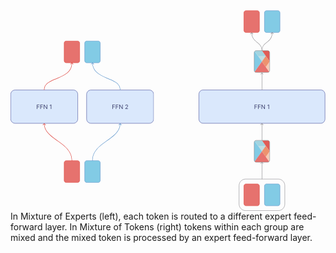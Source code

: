 ```{=html}
<div id="diag-intuition" class="simontwice_style">
    <svg width="747" height="476" viewBox="0 0 747 476" fill="none" xmlns="http://www.w3.org/2000/svg" class="small">
    <path d="M590.26 47.7609V5.96094C590.26 3.19951 588.021 0.960938 585.26 0.960938L558.52 0.960938C555.759 0.960938 553.52 3.19951 553.52 5.96094V47.7609C553.52 50.5224 555.759 52.7609 558.52 52.7609H585.26C588.021 52.7609 590.26 50.5224 590.26 47.7609Z" fill="#E6726E"/>
    <path d="M590.26 47.7609V5.96094C590.26 3.19951 588.021 0.960938 585.26 0.960938L558.52 0.960938C555.759 0.960938 553.52 3.19951 553.52 5.96094V47.7609C553.52 50.5224 555.759 52.7609 558.52 52.7609H585.26C588.021 52.7609 590.26 50.5224 590.26 47.7609Z" stroke="#DB3630" stroke-opacity="0.8"/>
    <path d="M639 47.7609V5.96094C639 3.19951 636.761 0.960938 634 0.960938L607.26 0.960938C604.499 0.960938 602.26 3.19951 602.26 5.96094V47.7609C602.26 50.5224 604.499 52.7609 607.26 52.7609H634C636.761 52.7609 639 50.5224 639 47.7609Z" fill="#82CBE5"/>
    <path d="M639 47.7609V5.96094C639 3.19951 636.761 0.960938 634 0.960938L607.26 0.960938C604.499 0.960938 602.26 3.19951 602.26 5.96094V47.7609C602.26 50.5224 604.499 52.7609 607.26 52.7609H634C636.761 52.7609 639 50.5224 639 47.7609Z" stroke="#5286C4" stroke-opacity="0.8"/>
    <mask id="mask0_632_73" style="mask-type:luminance" maskUnits="userSpaceOnUse" x="577" y="95" width="38" height="53">
    <path d="M577.89 100.761V142.561C577.89 145.322 580.129 147.561 582.89 147.561H609.63C612.392 147.561 614.63 145.322 614.63 142.561V100.761C614.63 97.9995 612.392 95.761 609.63 95.761H582.89C580.129 95.761 577.89 97.9995 577.89 100.761Z" fill="white"/>
    </mask>
    <g mask="url(#mask0_632_73)">
    <path d="M586.553 108.32L596.293 122.052L606.033 108.32H586.553Z" fill="#C3DDE3"/>
    <path d="M577.89 95.761L596.26 121.661L577.89 147.561V95.761Z" fill="#82CBE5"/>
    <path d="M577.89 147.516L596.26 121.661L614.63 147.516H577.89Z" fill="#E6726E"/>
    <path d="M577.89 95.761L587.075 108.711H605.445L596.26 95.761H577.89Z" fill="#A2D4E0"/>
    <path d="M614.63 95.761H596.26L614.63 121.661V95.761Z" fill="#E05C57"/>
    <path d="M614.63 121.661L605.445 134.611L614.63 147.561V121.661Z" fill="#F5CAB5"/>
    <path d="M596.26 121.661L605.445 108.711L614.63 121.661L605.445 134.611L596.26 121.661Z" fill="#ED926F"/>
    </g>
    <path d="M577.89 100.761V142.561C577.89 145.322 580.129 147.561 582.89 147.561H609.63C612.392 147.561 614.63 145.322 614.63 142.561V100.761C614.63 97.9996 612.392 95.761 609.63 95.761H582.89C580.129 95.761 577.89 97.9996 577.89 100.761Z" stroke="#77767B" stroke-opacity="0.8"/>
    <path d="M735.948 188.561H456.573C450.877 188.561 446.26 193.486 446.26 199.561V257.561C446.26 263.636 450.877 268.561 456.573 268.561H735.948C741.643 268.561 746.26 263.636 746.26 257.561V199.561C746.26 193.486 741.643 188.561 735.948 188.561Z" fill="#DAE8FC"/>
    <path d="M578.783 234.061V223.879H584.888V224.973H580.016V228.413H584.431V229.507H580.016V234.061H578.783ZM587 234.061V223.879H593.105V224.973H588.233V228.413H592.648V229.507H588.233V234.061H587ZM603.29 223.879V234.061H602.097L596.549 226.067H596.45V234.061H595.217V223.879H596.41L601.978 231.893H602.077V223.879H603.29ZM613.096 223.879V234.061H611.863V225.172H611.803L609.317 226.822V225.57L611.863 223.879H613.096Z" fill="#393D6A"/>
    <path d="M735.918 189.061H456.602C451.166 189.061 446.76 193.762 446.76 199.561V257.561C446.76 263.36 451.166 268.061 456.602 268.061H735.918C741.354 268.061 745.76 263.36 745.76 257.561V199.561C745.76 193.762 741.354 189.061 735.918 189.061Z" stroke="#000066" stroke-opacity="0.6"/>
    <mask id="mask1_632_73" style="mask-type:luminance" maskUnits="userSpaceOnUse" x="577" y="308" width="38" height="53">
    <path d="M577.89 313.561V355.361C577.89 358.123 580.129 360.361 582.89 360.361H609.63C612.392 360.361 614.63 358.123 614.63 355.361V313.561C614.63 310.8 612.392 308.561 609.63 308.561H582.89C580.129 308.561 577.89 310.8 577.89 313.561Z" fill="white"/>
    </mask>
    <g mask="url(#mask1_632_73)">
    <path d="M586.553 321.12L596.293 334.852L606.033 321.12H586.553Z" fill="#C3DDE3"/>
    <path d="M577.89 308.561L596.26 334.461L577.89 360.361V308.561Z" fill="#82CBE5"/>
    <path d="M577.89 360.316L596.26 334.461L614.63 360.316H577.89Z" fill="#E6726E"/>
    <path d="M577.89 308.561L587.075 321.511H605.445L596.26 308.561H577.89Z" fill="#A2D4E0"/>
    <path d="M614.63 308.561H596.26L614.63 334.461V308.561Z" fill="#E05C57"/>
    <path d="M614.63 334.461L605.445 347.411L614.63 360.361V334.461Z" fill="#F5CAB5"/>
    <path d="M596.26 334.461L605.445 321.511L614.63 334.461L605.445 347.411L596.26 334.461Z" fill="#ED926F"/>
    </g>
    <path d="M577.89 313.561V355.361C577.89 358.123 580.129 360.361 582.89 360.361H609.63C612.392 360.361 614.63 358.123 614.63 355.361V313.561C614.63 310.8 612.392 308.561 609.63 308.561H582.89C580.129 308.561 577.89 310.8 577.89 313.561Z" stroke="#77767B" stroke-opacity="0.8"/>
    <path d="M590.26 458.661V416.861C590.26 414.1 588.021 411.861 585.26 411.861H558.52C555.759 411.861 553.52 414.1 553.52 416.861V458.661C553.52 461.423 555.759 463.661 558.52 463.661H585.26C588.021 463.661 590.26 461.423 590.26 458.661Z" fill="#E6726E"/>
    <path d="M590.26 458.661V416.861C590.26 414.1 588.021 411.861 585.26 411.861H558.52C555.759 411.861 553.52 414.1 553.52 416.861V458.661C553.52 461.423 555.759 463.661 558.52 463.661H585.26C588.021 463.661 590.26 461.423 590.26 458.661Z" stroke="#DB3630" stroke-opacity="0.8"/>
    <path d="M639 458.661V416.861C639 414.1 636.761 411.861 634 411.861H607.26C604.499 411.861 602.26 414.1 602.26 416.861V458.661C602.26 461.423 604.499 463.661 607.26 463.661H634C636.761 463.661 639 461.423 639 458.661Z" fill="#82CBE5"/>
    <path d="M639 458.661V416.861C639 414.1 636.761 411.861 634 411.861H607.26C604.499 411.861 602.26 414.1 602.26 416.861V458.661C602.26 461.423 604.499 463.661 607.26 463.661H634C636.761 463.661 639 461.423 639 458.661Z" stroke="#5286C4" stroke-opacity="0.8"/>
    <path d="M635 400.361H557.52C548.96 400.361 542.02 407.301 542.02 415.861V459.661C542.02 468.222 548.96 475.161 557.52 475.161H635C643.56 475.161 650.5 468.222 650.5 459.661V415.861C650.5 407.301 643.56 400.361 635 400.361Z" stroke="#929195"/>
    <g clip-path="url(#clip0_632_73)">
    <path d="M164 119.661V77.8608C164 75.0994 161.761 72.8608 159 72.8608H132.26C129.499 72.8608 127.26 75.0994 127.26 77.8608V119.661C127.26 122.422 129.499 124.661 132.26 124.661H159C161.761 124.661 164 122.422 164 119.661Z" fill="#E6726E"/>
    <path d="M164 119.661V77.8608C164 75.0994 161.761 72.8608 159 72.8608H132.26C129.499 72.8608 127.26 75.0994 127.26 77.8608V119.661C127.26 122.422 129.499 124.661 132.26 124.661H159C161.761 124.661 164 122.422 164 119.661Z" stroke="#DB3630" stroke-opacity="0.8"/>
    <path d="M212.74 119.661V77.8608C212.74 75.0994 210.501 72.8608 207.74 72.8608H181C178.239 72.8608 176 75.0994 176 77.8608V119.661C176 122.422 178.239 124.661 181 124.661H207.74C210.501 124.661 212.74 122.422 212.74 119.661Z" fill="#82CBE5"/>
    <path d="M212.74 119.661V77.8608C212.74 75.0994 210.501 72.8608 207.74 72.8608H181C178.239 72.8608 176 75.0994 176 77.8608V119.661C176 122.422 178.239 124.661 181 124.661H207.74C210.501 124.661 212.74 122.422 212.74 119.661Z" stroke="#5286C4" stroke-opacity="0.8"/>
    <path d="M149 188.661H11C4.92487 188.661 0 193.586 0 199.661V257.661C0 263.736 4.92487 268.661 11 268.661H149C155.075 268.661 160 263.736 160 257.661V199.661C160 193.586 155.075 188.661 149 188.661Z" fill="#DAE8FC"/>
    <path d="M62.5229 234.161V223.979H68.628V225.073H63.7559V228.513H68.1707V229.607H63.7559V234.161H62.5229ZM70.7397 234.161V223.979H76.8449V225.073H71.9727V228.513H76.3874V229.607H71.9727V234.161H70.7397ZM87.0305 223.979V234.161H85.8373L80.289 226.167H80.1894V234.161H78.9565V223.979H80.1498L85.718 231.993H85.8173V223.979H87.0305ZM96.8357 223.979V234.161H95.6026V225.272H95.543L93.0572 226.922V225.669L95.6026 223.979H96.8357Z" fill="#393D6A"/>
    <path d="M149 189.161H11C5.20101 189.161 0.5 193.862 0.5 199.661V257.661C0.5 263.46 5.20101 268.161 11 268.161H149C154.799 268.161 159.5 263.46 159.5 257.661V199.661C159.5 193.862 154.799 189.161 149 189.161Z" stroke="#000066" stroke-opacity="0.6"/>
    <path d="M329 188.661H191C184.925 188.661 180 193.586 180 199.661V257.661C180 263.736 184.925 268.661 191 268.661H329C335.075 268.661 340 263.736 340 257.661V199.661C340 193.586 335.075 188.661 329 188.661Z" fill="#DAE8FC"/>
    <path d="M241.539 234.161V223.979H247.644V225.073H242.772V228.513H247.186V229.607H242.772V234.161H241.539ZM249.755 234.161V223.979H255.861V225.073H250.988V228.513H255.403V229.607H250.988V234.161H249.755ZM266.046 223.979V234.161H264.853L259.305 226.167H259.205V234.161H257.972V223.979H259.165L264.734 231.993H264.833V223.979H266.046ZM272.272 234.161V233.266L275.633 229.587C276.027 229.156 276.352 228.782 276.607 228.463C276.862 228.142 277.051 227.84 277.174 227.559C277.3 227.274 277.363 226.975 277.363 226.664C277.363 226.306 277.276 225.996 277.104 225.734C276.935 225.472 276.703 225.27 276.408 225.128C276.113 224.985 275.782 224.914 275.414 224.914C275.023 224.914 274.681 224.995 274.39 225.157C274.101 225.316 273.878 225.54 273.718 225.829C273.563 226.117 273.485 226.455 273.485 226.843H272.312C272.312 226.246 272.449 225.722 272.724 225.272C272.999 224.821 273.374 224.47 273.848 224.218C274.325 223.966 274.86 223.84 275.454 223.84C276.05 223.84 276.579 223.966 277.04 224.218C277.5 224.47 277.861 224.809 278.123 225.237C278.385 225.664 278.516 226.14 278.516 226.664C278.516 227.038 278.448 227.404 278.312 227.762C278.18 228.117 277.948 228.513 277.616 228.951C277.288 229.385 276.832 229.915 276.249 230.542L273.962 232.988V233.067H278.695V234.161H272.272Z" fill="#393D6A"/>
    <path d="M329 189.161H191C185.201 189.161 180.5 193.862 180.5 199.661V257.661C180.5 263.46 185.201 268.161 191 268.161H329C334.799 268.161 339.5 263.46 339.5 257.661V199.661C339.5 193.862 334.799 189.161 329 189.161Z" stroke="#000066" stroke-opacity="0.6"/>
    <path d="M164 403.461V361.661C164 358.9 161.761 356.661 159 356.661H132.26C129.499 356.661 127.26 358.9 127.26 361.661V403.461C127.26 406.222 129.499 408.461 132.26 408.461H159C161.761 408.461 164 406.222 164 403.461Z" fill="#E6726E"/>
    <path d="M164 403.461V361.661C164 358.9 161.761 356.661 159 356.661H132.26C129.499 356.661 127.26 358.9 127.26 361.661V403.461C127.26 406.222 129.499 408.461 132.26 408.461H159C161.761 408.461 164 406.222 164 403.461Z" stroke="#DB3630" stroke-opacity="0.8"/>
    <path d="M212.74 403.461V361.661C212.74 358.9 210.501 356.661 207.74 356.661H181C178.239 356.661 176 358.9 176 361.661V403.461C176 406.222 178.239 408.461 181 408.461H207.74C210.501 408.461 212.74 406.222 212.74 403.461Z" fill="#82CBE5"/>
    <path d="M212.74 403.461V361.661C212.74 358.9 210.501 356.661 207.74 356.661H181C178.239 356.661 176 358.9 176 361.661V403.461C176 406.222 178.239 408.461 181 408.461H207.74C210.501 408.461 212.74 406.222 212.74 403.461Z" stroke="#5286C4" stroke-opacity="0.8"/>
    <path d="M193.87 356.661C193.87 356.937 194.094 357.161 194.37 357.161C194.646 357.161 194.87 356.937 194.87 356.661H193.87ZM260.354 268.307C260.158 268.112 259.842 268.112 259.646 268.307L256.464 271.489C256.269 271.685 256.269 272.001 256.464 272.196C256.66 272.392 256.976 272.392 257.172 272.196L260 269.368L262.828 272.196C263.024 272.392 263.34 272.392 263.536 272.196C263.731 272.001 263.731 271.685 263.536 271.489L260.354 268.307ZM194.87 356.661C194.87 334.952 211.035 322.676 227.475 310.945C235.663 305.103 243.916 299.394 250.111 292.738C256.321 286.067 260.5 278.409 260.5 268.661H259.5C259.5 278.082 255.475 285.509 249.379 292.057C243.269 298.621 235.115 304.265 226.895 310.131C210.52 321.815 193.87 334.369 193.87 356.661H194.87Z" fill="#5C94CB"/>
    <path d="M145.13 356.661C145.13 356.937 145.354 357.161 145.63 357.161C145.906 357.161 146.13 356.937 146.13 356.661H145.13ZM80.3536 268.307C80.1583 268.112 79.8417 268.112 79.6464 268.307L76.4645 271.489C76.2692 271.685 76.2692 272.001 76.4645 272.196C76.6597 272.392 76.9763 272.392 77.1716 272.196L80 269.368L82.8284 272.196C83.0237 272.392 83.3403 272.392 83.5355 272.196C83.7308 272.001 83.7308 271.685 83.5355 271.489L80.3536 268.307ZM146.13 356.661C146.13 334.369 129.48 321.815 113.105 310.131C104.885 304.265 96.731 298.621 90.6207 292.057C84.525 285.509 80.5 278.082 80.5 268.661H79.5C79.5 278.409 83.6787 286.067 89.8887 292.738C96.084 299.394 104.337 305.103 112.525 310.945C128.965 322.676 145.13 334.952 145.13 356.661H146.13Z" fill="#DD423C"/>
    <path d="M259.5 188.661C259.5 188.937 259.724 189.161 260 189.161C260.276 189.161 260.5 188.937 260.5 188.661H259.5ZM194.71 124.295C194.508 124.107 194.192 124.118 194.004 124.321L190.941 127.618C190.753 127.82 190.765 128.137 190.967 128.324C191.17 128.512 191.486 128.501 191.674 128.298L194.396 125.368L197.327 128.09C197.529 128.278 197.846 128.266 198.034 128.064C198.221 127.861 198.21 127.545 198.007 127.357L194.71 124.295ZM260.5 188.661C260.5 180.449 256.371 174.959 250.25 170.704C244.163 166.473 236.036 163.417 227.962 160.076C219.853 156.721 211.771 153.071 205.614 147.648C199.481 142.245 195.255 135.078 194.87 124.642L193.87 124.679C194.266 135.414 198.634 142.831 204.953 148.398C211.249 153.944 219.477 157.648 227.58 161C235.718 164.367 243.706 167.373 249.68 171.525C255.621 175.655 259.5 180.873 259.5 188.661H260.5Z" fill="#5C94CB"/>
    <path d="M79.5 188.661C79.5 188.937 79.7239 189.161 80 189.161C80.2761 189.161 80.5 188.937 80.5 188.661H79.5ZM145.984 124.307C145.788 124.112 145.472 124.112 145.276 124.307L142.094 127.489C141.899 127.685 141.899 128.001 142.094 128.196C142.29 128.392 142.606 128.392 142.802 128.196L145.63 125.368L148.458 128.196C148.654 128.392 148.97 128.392 149.166 128.196C149.361 128.001 149.361 127.685 149.166 127.489L145.984 124.307ZM80.5 188.661C80.5 180.878 84.471 175.661 90.5362 171.528C96.6331 167.374 104.768 164.368 113.004 161.001C121.205 157.648 129.484 153.944 135.708 148.396C141.958 142.825 146.13 135.4 146.13 124.661H145.13C145.13 135.091 141.098 142.251 135.043 147.649C128.961 153.07 120.833 156.72 112.626 160.075C104.454 163.416 96.1819 166.471 89.9732 170.702C83.7327 174.954 79.5 180.444 79.5 188.661H80.5Z" fill="#DD423C"/>
    </g>
    <path d="M595.76 308.561C595.76 308.837 595.984 309.061 596.26 309.061C596.536 309.061 596.76 308.837 596.76 308.561H595.76ZM596.614 268.207C596.418 268.012 596.102 268.012 595.906 268.207L592.724 271.389C592.529 271.585 592.529 271.901 592.724 272.097C592.92 272.292 593.236 272.292 593.432 272.097L596.26 269.268L599.088 272.097C599.284 272.292 599.6 272.292 599.796 272.097C599.991 271.901 599.991 271.585 599.796 271.389L596.614 268.207ZM596.76 308.561C596.76 288.561 596.76 288.561 596.76 268.561L595.76 268.561C595.76 288.561 595.76 288.561 595.76 308.561H596.76Z" fill="#929195"/>
    <path d="M595.76 188.561C595.76 188.837 595.984 189.061 596.26 189.061C596.536 189.061 596.76 188.837 596.76 188.561H595.76ZM596.614 148.207C596.418 148.012 596.102 148.012 595.906 148.207L592.724 151.389C592.529 151.585 592.529 151.901 592.724 152.097C592.92 152.292 593.236 152.292 593.432 152.097L596.26 149.268L599.088 152.097C599.284 152.292 599.6 152.292 599.796 152.097C599.991 151.901 599.991 151.585 599.796 151.389L596.614 148.207ZM596.76 188.561C596.76 168.561 596.76 168.561 596.76 148.561L595.76 148.561C595.76 168.561 595.76 168.561 595.76 188.561H596.76Z" fill="#929195"/>
    <path d="M595.76 400.361C595.76 400.637 595.984 400.861 596.26 400.861C596.536 400.861 596.76 400.637 596.76 400.361H595.76ZM596.614 360.008C596.418 359.812 596.102 359.812 595.906 360.008L592.724 363.19C592.529 363.385 592.529 363.701 592.724 363.897C592.92 364.092 593.236 364.092 593.432 363.897L596.26 361.068L599.088 363.897C599.284 364.092 599.6 364.092 599.796 363.897C599.991 363.701 599.991 363.385 599.796 363.19L596.614 360.008ZM596.76 400.361C596.76 380.361 596.76 380.361 596.76 360.361L595.76 360.361C595.76 380.361 595.76 380.361 595.76 400.361H596.76Z" fill="#929195"/>
    <path d="M595.76 95.761C595.76 96.0372 595.984 96.261 596.26 96.261C596.536 96.261 596.76 96.0372 596.76 95.761H595.76ZM620.984 52.4074C620.788 52.2122 620.472 52.2122 620.276 52.4074L617.094 55.5894C616.899 55.7847 616.899 56.1013 617.094 56.2965C617.29 56.4918 617.606 56.4918 617.802 56.2965L620.63 53.4681L623.458 56.2965C623.654 56.4918 623.97 56.4918 624.166 56.2965C624.361 56.1013 624.361 55.7847 624.166 55.5894L620.984 52.4074ZM596.76 95.761C596.76 90.4942 598.248 86.8013 600.469 83.8199C602.707 80.815 605.694 78.5213 608.759 76.0525C611.805 73.5985 614.909 70.9842 617.242 67.3754C619.583 63.7535 621.13 59.1591 621.13 52.761H620.13C620.13 58.9824 618.631 63.3852 616.402 66.8326C614.166 70.2931 611.177 72.8202 608.131 75.2737C605.104 77.7126 601.998 80.0928 599.667 83.2225C597.318 86.3756 595.76 90.2778 595.76 95.761H596.76Z" fill="#929195"/>
    <path d="M595.87 96C595.87 96.2762 596.094 96.5 596.37 96.5C596.646 96.5 596.87 96.2762 596.87 96H595.87ZM572.354 52.6464C572.158 52.4512 571.842 52.4512 571.646 52.6464L568.464 55.8284C568.269 56.0237 568.269 56.3403 568.464 56.5355C568.66 56.7308 568.976 56.7308 569.172 56.5355L572 53.7071L574.828 56.5355C575.024 56.7308 575.34 56.7308 575.536 56.5355C575.731 56.3403 575.731 56.0237 575.536 55.8284L572.354 52.6464ZM596.87 96C596.87 90.5174 595.312 86.5405 592.968 83.2933C590.638 80.0672 587.536 77.5719 584.505 75.053C581.456 72.5194 578.464 69.9525 576.226 66.5457C573.997 63.1537 572.5 58.9061 572.5 53H571.5C571.5 59.0939 573.05 63.5338 575.39 67.0949C577.721 70.6413 580.822 73.2931 583.865 75.8221C586.927 78.3656 589.917 80.7766 592.157 83.8787C594.381 86.9596 595.87 90.7326 595.87 96H596.87Z" fill="#929195"/>
    <defs>
    <clipPath id="clip0_632_73">
    <rect width="340" height="337" fill="white" transform="translate(0 72)"/>
    </clipPath>
    </defs>
    </svg>
</div>
<div class="simontwice_style_caption">
    In Mixture of Experts (left), each token is routed to a different expert feed-forward layer. In Mixture of Tokens (right) tokens within each group are mixed and the mixed token is processed by an expert feed-forward layer.
</div>
```
